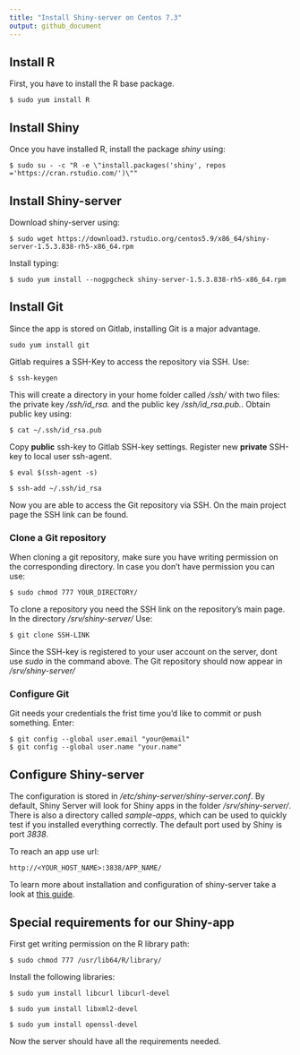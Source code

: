 ```yaml
---
title: "Install Shiny-server on Centos 7.3"
output: github_document
---
```


## Install R

First, you have to install the R base package.

```
$ sudo yum install R
```

## Install Shiny

Once you have installed R, install the package *shiny* using:

```
$ sudo su - -c "R -e \"install.packages('shiny', repos ='https://cran.rstudio.com/')\""
```

## Install Shiny-server

Download shiny-server using:

```
$ sudo wget https://download3.rstudio.org/centos5.9/x86_64/shiny-server-1.5.3.838-rh5-x86_64.rpm
```

Install typing:

```
$ sudo yum install --nogpgcheck shiny-server-1.5.3.838-rh5-x86_64.rpm
```

## Install Git

Since the app is stored on Gitlab, installing Git is a major advantage.

```
sudo yum install git
```

Gitlab requires a SSH-Key to access the repository via SSH. Use:

```
$ ssh-keygen
```

This will create a directory in your home folder called */ssh/* with two files: the private key */ssh/id_rsa.* and the public key */ssh/id_rsa.pub.*. Obtain public key using:


```
$ cat ~/.ssh/id_rsa.pub
```

Copy **public** ssh-key to Gitlab SSH-key settings. Register new **private** SSH-key to local user ssh-agent.

```
$ eval $(ssh-agent -s)

$ ssh-add ~/.ssh/id_rsa
```

Now you are able to access the Git repository via SSH. On the main project page the SSH link can be found.

### Clone a Git repository

When cloning a git repository, make sure you have writing permission on the corresponding directory. In case you don't have permission you can use:

```
$ sudo chmod 777 YOUR_DIRECTORY/
```

To clone a repository you need the SSH link on the repository's main page. In the directory */srv/shiny-server/* Use:

```
$ git clone SSH-LINK
```

Since the SSH-key is registered to your user account on the server, dont use *sudo* in the command above. The Git repository should now appear in */srv/shiny-server/<REPOSITORY_NAME>*

### Configure Git

Git needs your credentials the frist time you'd like to commit or push something. Enter:

```
$ git config --global user.email "your@email"
$ git config --global user.name "your.name"
```

## Configure Shiny-server
The configuration is stored in */etc/shiny-server/shiny-server.conf*. By default, Shiny Server will look for Shiny apps in the folder */srv/shiny-server/*. There is also a directory called *sample-apps*, which can be used to quickly test if you installed everything correctly. The default port used by Shiny is port *3838*.

To reach an app use url:

```
http://<YOUR_HOST_NAME>:3838/APP_NAME/

```

To learn more about installation and configuration of shiny-server take a look at [this guide](http://docs.rstudio.com/shiny-server/).

## Special requirements for our Shiny-app

First get writing permission on the R library path:

```
$ sudo chmod 777 /usr/lib64/R/library/
```

Install the following libraries:

```
$ sudo yum install libcurl libcurl-devel

$ sudo yum install libxml2-devel

$ sudo yum install openssl-devel
```

Now the server should have all the requirements needed.

